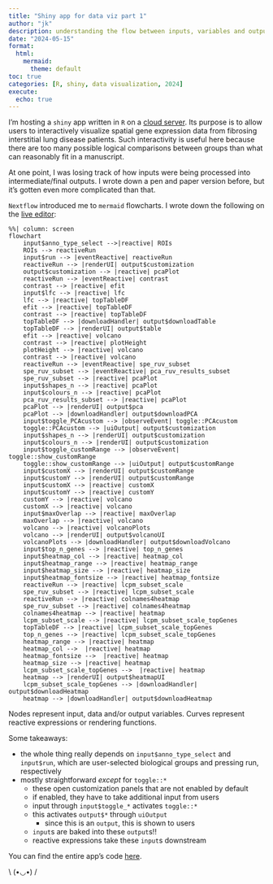 ---
title: "Shiny app for data viz part 1"
author: "jk"
description: understanding the flow between inputs, variables and outputs
date: "2024-05-15"
format: 
  html: 
    mermaid:
      theme: default
toc: true
categories: [R, shiny, data visualization, 2024]
execute:
  echo: true
---

I'm hosting a `shiny` app written in `R` on a [cloud server](https://fibrosingild.com). Its purpose is to allow users to interactively visualize spatial gene expression data from fibrosing interstitial lung disease patients. Such interactivity is useful here because there are too many possible logical comparisons between groups than what can reasonably fit in a manuscript. 

At one point, I was losing track of how inputs were being processed into intermediate/final outputs. I wrote down a pen and paper version before, but it's gotten even more complicated than that. 

`Nextflow` introduced me to `mermaid` flowcharts. I wrote down the following on the [live editor](https://mermaid.live):

```{mermaid}
%%| column: screen
flowchart
    input$anno_type_select -->|reactive| ROIs
    ROIs --> reactiveRun
    input$run --> |eventReactive| reactiveRun
    reactiveRun --> |renderUI| output$customization
    output$customization --> |reactive| pcaPlot
    reactiveRun --> |eventReactive| contrast
    contrast --> |reactive| efit
    input$lfc --> |reactive| lfc
    lfc --> |reactive| topTableDF
    efit --> |reactive| topTableDF
    contrast --> |reactive| topTableDF
    topTableDF --> |downloadHandler| output$downloadTable
    topTableDF --> |renderUI| output$table
    efit --> |reactive| volcano
    contrast --> |reactive| plotHeight
    plotHeight --> |reactive| volcano
    contrast --> |reactive| volcano
    reactiveRun --> |eventReactive| spe_ruv_subset
    spe_ruv_subset --> |eventReactive| pca_ruv_results_subset
    spe_ruv_subset --> |reactive| pcaPlot
    input$shapes_n --> |reactive| pcaPlot
    input$colours_n --> |reactive| pcaPlot
    pca_ruv_results_subset --> |reactive| pcaPlot
    pcaPlot --> |renderUI| output$pca
    pcaPlot --> |downloadHandler| output$downloadPCA 
    input$toggle_PCAcustom --> |observeEvent| toggle::PCAcustom
    toggle::PCAcustom --> |uiOutput| output$customization
    input$shapes_n --> |renderUI| output$customization
    input$colours_n --> |renderUI| output$customization
    input$toggle_customRange --> |observeEvent| toggle::show_customRange
    toggle::show_customRange --> |uiOutput| output$customRange
    input$customX --> |renderUI| output$customRange 
    input$customY --> |renderUI| output$customRange
    input$customX --> |reactive| customX
    input$customY --> |reactive| customY
    customY --> |reactive| volcano
    customX --> |reactive| volcano
    input$maxOverlap --> |reactive| maxOverlap
    maxOverlap --> |reactive| volcano
    volcano --> |reactive| volcanoPlots
    volcano --> |renderUI| output$volcanoUI
    volcanoPlots --> |downloadHandler| output$downloadVolcano
    input$top_n_genes --> |reactive| top_n_genes
    input$heatmap_col --> |reactive| heatmap_col
    input$heatmap_range --> |reactive| heatmap_range
    input$heatmap_size --> |reactive| heatmap_size
    input$heatmap_fontsize --> |reactive| heatmap_fontsize 
    reactiveRun --> |reactive| lcpm_subset_scale
    spe_ruv_subset --> |reactive| lcpm_subset_scale
    reactiveRun --> |reactive| colnames4heatmap
    spe_ruv_subset --> |reactive| colnames4heatmap
    colnames4heatmap --> |reactive| heatmap
    lcpm_subset_scale --> |reactive| lcpm_subset_scale_topGenes
    topTableDF --> |reactive| lcpm_subset_scale_topGenes
    top_n_genes --> |reactive| lcpm_subset_scale_topGenes
    heatmap_range --> |reactive| heatmap
    heatmap_col -->  |reactive| heatmap
    heatmap_fontsize -->  |reactive| heatmap
    heatmap_size --> |reactive| heatmap
    lcpm_subset_scale_topGenes -->  |reactive| heatmap
    heatmap --> |renderUI| output$heatmapUI
    lcpm_subset_scale_topGenes --> |downloadHandler| output$downloadHeatmap
    heatmap --> |downloadHandler| output$downloadHeatmap
```

Nodes represent input, data and/or output variables. Curves represent reactive expressions or rendering functions.

Some takeaways:

  - the whole thing really depends on `input$anno_type_select` and `input$run`, which are user-selected biological groups and pressing run, respectively
  - mostly straightforward *except* for `toggle::*`
    - these open customization panels that are not enabled by default
    - if enabled, they have to take additional input from users
    - input through `input$toggle_*` activates `toggle::*`
    - this activates `output$*` through `uiOutput`
      - since this is an `output`, this is shown to users
    - `input`s are baked into these `output`s!!
    - reactive expressions take these `input`s downstream
    
    
You can find the entire app's code [here](https://github.com/kimsjune/ild-shiny-app).

::: center
\\ (•◡•) /
:::
  